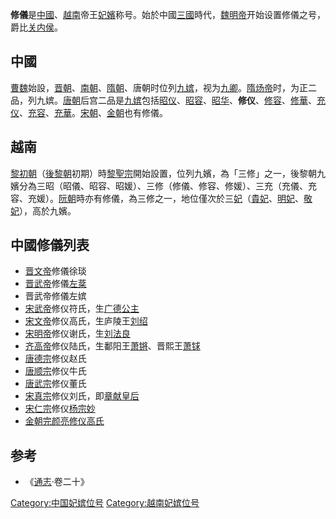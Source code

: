 '''修儀'''是[[中國|中國]]、[[越南|越南]]帝王[[妃嬪|妃嬪]]称号。始於中國[[三國|三國]]時代，[[魏明帝|魏明帝]]开始设置修儀之号，爵比[[关内侯|关内侯]]。
==中國==
[[曹魏|曹魏]]始設，[[晋朝|晋朝]]、[[南朝|南朝]]、[[隋朝|隋朝]]、唐朝时位列[[九嫔|九嫔]]，视为[[九卿|九卿]]。[[隋炀帝|隋炀帝]]时，为正二品，列九嫔。[[唐朝|唐朝]]后宫二品是[[九嫔|九嫔]]包括[[昭仪|昭仪]]、[[昭容|昭容]]、[[昭华|昭华]]、'''修仪'''、[[修容_(稱號)|修容]]、[[修華|修華]]、[[充仪|充仪]]、[[充容|充容]]、[[充華|充華]]。[[宋朝|宋朝]]、[[金朝|金朝]]也有修儀。

==越南==
[[黎初朝|黎初朝]]（[[後黎朝|後黎朝]]初期）時[[黎聖宗|黎聖宗]]開始設置，位列九嬪，為「三修」之一，後黎朝九嬪分為三昭（昭儀、昭容、昭媛）、三修（修儀、修容、修媛）、三充（充儀、充容、充媛）。[[阮朝|阮朝]]時亦有修儀，為三修之一，地位僅次於三[[妃|妃]]（[[貴妃|貴妃]]、[[明妃|明妃]]、[[敬妃|敬妃]]），高於九嬪。

==中國修儀列表==
* [[晋文帝|晋文帝]]修儀徐琰
* [[晋武帝|晋武帝]]修儀[[左棻|左棻]]
* 晋武帝修儀左嫔
* [[宋武帝|宋武帝]]修仪符氏，生[[广德公主|广德公主]]
* [[宋文帝|宋文帝]]修仪高氏，生庐陵王[[刘绍|刘绍]]
* [[宋明帝|宋明帝]]修仪谢氏，生[[刘法良|刘法良]]
* [[齐高帝|齐高帝]]修仪陆氏，生鄱阳王[[萧锵|萧锵]]、晋熙王[[萧𨱇|萧𨱇]]
* [[唐德宗|唐德宗]]修仪赵氏
* [[唐顺宗|唐顺宗]]修仪牛氏
* [[唐武宗|唐武宗]]修仪董氏
* [[宋真宗|宋真宗]]修仪刘氏，即[[章献皇后|章献皇后]]
* [[宋仁宗|宋仁宗]]修仪[[杨宗妙|杨宗妙]]
* [[金朝|金朝]][[完颜亮|完颜亮]][[高修仪_(完颜亮)|修仪高氏]]

== 参考 ==
* 《[[通志|通志]]·卷二十》

[[Category:中国妃嫔位号|Category:中国妃嫔位号]]
[[Category:越南妃嫔位号|Category:越南妃嫔位号]]